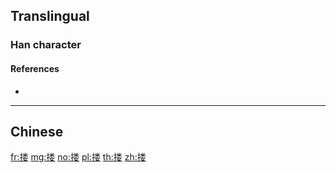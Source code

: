{{character info/new}}
{{also|摟}}
==Translingual==

===Han character===
{{Han char|rn=64|rad=手|as=09|sn=12|four=|canj=QFDV|ids=⿰扌娄}}

====References====
* {{Han ref|kx=0445.341|hdz=31923.120|uh=6402|ud=25602}}

----

==Chinese==
{{zh-see|摟}}

[[fr:搂]]
[[mg:搂]]
[[no:搂]]
[[pl:搂]]
[[th:搂]]
[[zh:搂]]